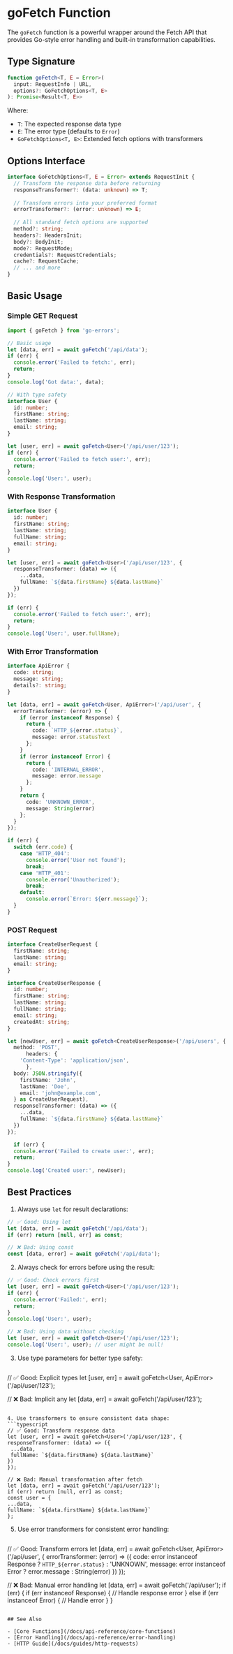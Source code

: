 # goFetch Function

The `goFetch` function is a powerful wrapper around the Fetch API that provides Go-style error handling and built-in transformation capabilities.

## Type Signature

```typescript
function goFetch<T, E = Error>(
  input: RequestInfo | URL,
  options?: GoFetchOptions<T, E>
): Promise<Result<T, E>>
```

Where:
- `T`: The expected response data type
- `E`: The error type (defaults to `Error`)
- `GoFetchOptions<T, E>`: Extended fetch options with transformers

## Options Interface

```typescript
interface GoFetchOptions<T, E = Error> extends RequestInit {
  // Transform the response data before returning
  responseTransformer?: (data: unknown) => T;
  
  // Transform errors into your preferred format
  errorTransformer?: (error: unknown) => E;
  
  // All standard fetch options are supported
  method?: string;
  headers?: HeadersInit;
  body?: BodyInit;
  mode?: RequestMode;
  credentials?: RequestCredentials;
  cache?: RequestCache;
  // ... and more
}
```

## Basic Usage

### Simple GET Request

```typescript
import { goFetch } from 'go-errors';

// Basic usage
let [data, err] = await goFetch('/api/data');
if (err) {
  console.error('Failed to fetch:', err);
  return;
}
console.log('Got data:', data);

// With type safety
interface User {
  id: number;
  firstName: string;
  lastName: string;
  email: string;
}

let [user, err] = await goFetch<User>('/api/user/123');
if (err) {
  console.error('Failed to fetch user:', err);
  return;
}
console.log('User:', user);
```

### With Response Transformation

```typescript
interface User {
  id: number;
  firstName: string;
  lastName: string;
  fullName: string;
  email: string;
}

let [user, err] = await goFetch<User>('/api/user/123', {
  responseTransformer: (data) => ({
    ...data,
    fullName: `${data.firstName} ${data.lastName}`
  })
});

if (err) {
  console.error('Failed to fetch user:', err);
  return;
}
console.log('User:', user.fullName);
```

### With Error Transformation

```typescript
interface ApiError {
  code: string;
  message: string;
  details?: string;
}

let [data, err] = await goFetch<User, ApiError>('/api/user', {
  errorTransformer: (error) => {
    if (error instanceof Response) {
      return {
        code: `HTTP_${error.status}`,
        message: error.statusText
      };
    }
    if (error instanceof Error) {
      return {
        code: 'INTERNAL_ERROR',
        message: error.message
      };
    }
    return {
      code: 'UNKNOWN_ERROR',
      message: String(error)
    };
  }
});

if (err) {
  switch (err.code) {
    case 'HTTP_404':
      console.error('User not found');
      break;
    case 'HTTP_401':
      console.error('Unauthorized');
      break;
    default:
      console.error(`Error: ${err.message}`);
  }
}
```

### POST Request

```typescript
interface CreateUserRequest {
  firstName: string;
  lastName: string;
  email: string;
}

interface CreateUserResponse {
  id: number;
  firstName: string;
  lastName: string;
  fullName: string;
  email: string;
  createdAt: string;
}

let [newUser, err] = await goFetch<CreateUserResponse>('/api/users', {
  method: 'POST',
      headers: {
    'Content-Type': 'application/json',
      },
  body: JSON.stringify({
    firstName: 'John',
    lastName: 'Doe',
    email: 'john@example.com',
  } as CreateUserRequest),
  responseTransformer: (data) => ({
    ...data,
    fullName: `${data.firstName} ${data.lastName}`
  })
});

  if (err) {
  console.error('Failed to create user:', err);
  return;
}
console.log('Created user:', newUser);
```

## Best Practices

1. Always use `let` for result declarations:
```typescript
// ✅ Good: Using let
let [data, err] = await goFetch('/api/data');
if (err) return [null, err] as const;

// ❌ Bad: Using const
const [data, error] = await goFetch('/api/data');
```

2. Always check for errors before using the result:
```typescript
// ✅ Good: Check errors first
let [user, err] = await goFetch<User>('/api/user/123');
if (err) {
  console.error('Failed:', err);
  return;
}
console.log('User:', user);

// ❌ Bad: Using data without checking
let [user, err] = await goFetch<User>('/api/user/123');
console.log('User:', user); // user might be null!
```

3. Use type parameters for better type safety:
   ```typescript
// ✅ Good: Explicit types
let [user, err] = await goFetch<User, ApiError>('/api/user/123');
   
   // ❌ Bad: Implicit any
let [data, err] = await goFetch('/api/user/123');
   ```

4. Use transformers to ensure consistent data shape:
   ```typescript
// ✅ Good: Transform response data
let [user, err] = await goFetch<User>('/api/user/123', {
  responseTransformer: (data) => ({
    ...data,
    fullName: `${data.firstName} ${data.lastName}`
  })
});
   
// ❌ Bad: Manual transformation after fetch
let [data, err] = await goFetch('/api/user/123');
if (err) return [null, err] as const;
const user = {
  ...data,
  fullName: `${data.firstName} ${data.lastName}`
};
```

5. Use error transformers for consistent error handling:
   ```typescript
// ✅ Good: Transform errors
let [data, err] = await goFetch<User, ApiError>('/api/user', {
  errorTransformer: (error) => ({
    code: error instanceof Response ? `HTTP_${error.status}` : 'UNKNOWN',
    message: error instanceof Error ? error.message : String(error)
  })
});

// ❌ Bad: Manual error handling
let [data, err] = await goFetch('/api/user');
if (err) {
  if (err instanceof Response) {
    // Handle response error
  } else if (err instanceof Error) {
    // Handle error
  }
}
   ```

## See Also

- [Core Functions](/docs/api-reference/core-functions)
- [Error Handling](/docs/api-reference/error-handling)
- [HTTP Guide](/docs/guides/http-requests) 